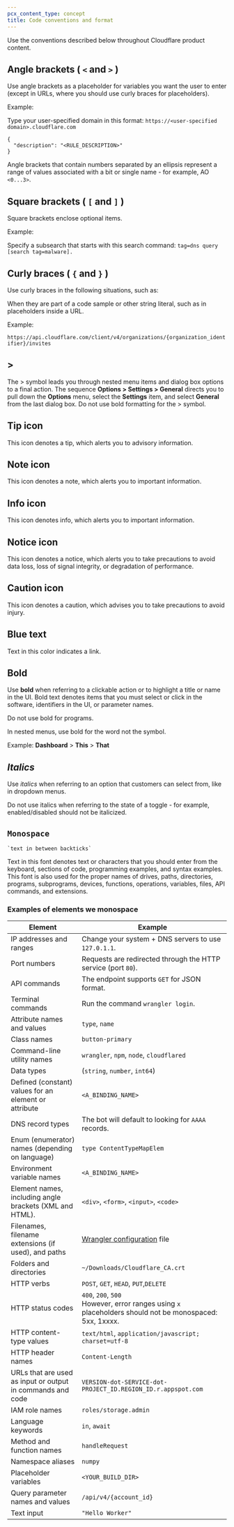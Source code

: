 ```yaml
---
pcx_content_type: concept
title: Code conventions and format
---
```


Use the conventions described below throughout Cloudflare product content.

## Angle brackets ( `<` and `>` )

Use angle brackets as a placeholder for variables you want the user to enter (except in URLs, where you should use curly braces for placeholders).

Example:

Type your user-specified domain in this format: `https://<user-specified domain>.cloudflare.com`

```
{
  "description": "<RULE_DESCRIPTION>"
}
```

Angle brackets that contain numbers separated by an ellipsis represent a range of values associated with a bit or single name - for example, AO `<0...3>`.

## Square brackets ( `[` and `]` )

Square brackets enclose optional items.

Example:

Specify a subsearch that starts with this search command: `tag=dns query [search tag=malware].`

## Curly braces ( `{` and `}` )

Use curly braces in the following situations, such as:

When they are part of a code sample or other string literal, such as in placeholders inside a URL.

Example:

`https://api.cloudflare.com/client/v4/organizations/{organization_identifier}/invites`

## >

The > symbol leads you through nested menu items and dialog box options to a final action. The sequence **Options > Settings > General** directs you to pull down the **Options** menu, select the **Settings** item, and select **General** from the last dialog box. Do not use bold formatting for the > symbol.

## Tip icon

This icon denotes a tip, which alerts you to advisory information.

## Note icon

This icon denotes a note, which alerts you to important information.

## Info icon

This icon denotes info, which alerts you to important information.

## Notice icon

This icon denotes a notice, which alerts you to take precautions to avoid data loss, loss of signal integrity, or degradation of performance.

## Caution icon

This icon denotes a caution, which advises you to take precautions to avoid injury.

## Blue text

Text in this color indicates a link.

## **Bold**

Use **bold** when referring to a clickable action or to highlight a title or name in the UI. Bold text denotes items that you must select or click in the software, identifiers in the UI, or parameter names.

Do not use bold for programs.

In nested menus, use bold for the word not the symbol.

Example: **Dashboard** > **This** > **That**

## _Italics_

Use _italics_ when referring to an option that customers can select from, like in dropdown menus.

Do not use italics when referring to the state of a toggle - for example, enabled/disabled should not be italicized.

## `Monospace`

`` `text in between backticks` ``

Text in this font denotes text or characters that you should enter from the keyboard, sections of code, programming examples, and syntax examples. This font is also used for the proper names of drives, paths, directories, programs, subprograms, devices, functions, operations, variables, files, API commands, and extensions.

### Examples of elements we monospace

| Element                                                    | Example                                                                                                    |
| ---------------------------------------------------------- | ---------------------------------------------------------------------------------------------------------- |
| IP addresses and ranges                                    | Change your system + DNS servers to use `127.0.1.1`.                                                       |
| Port numbers                                               | Requests are redirected through the HTTP service (port `80`).                                              |
| API commands                                               | The endpoint supports `GET` for JSON format.                                                               |
| Terminal commands                                          | Run the command `wrangler login`.                                                                          |
| Attribute names and values                                 | `type`, `name`                                                                                             |
| Class names                                                | `button-primary`                                                                                           |
| Command-line utility names                                 | `wrangler`, `npm`, `node`, `cloudflared`                                                                   |
| Data types                                                 | (`string`, `number`, `int64`)                                                                              |
| Defined (constant) values for an element or attribute      | `<A_BINDING_NAME>`                                                                                         |
| DNS record types                                           | The bot will default to looking for `AAAA` records.                                                        |
| Enum (enumerator) names (depending on language)            | `type ContentTypeMapElem`                                                                                  |
| Environment variable names                                 | `<A_BINDING_NAME>`                                                                                         |
| Element names, including angle brackets (XML and HTML).    | `<div>`, `<form>`, `<input>`, `<code>`                                                                     |
| Filenames, filename extensions (if used), and paths        | [Wrangler configuration](/workers/wrangler/configuration) file                                             |
| Folders and directories                                    | `~/Downloads/Cloudflare_CA.crt`                                                                            |
| HTTP verbs                                                 | `POST`, `GET`, `HEAD`, `PUT`,`DELETE`                                                                      |
| HTTP status codes                                          | `400`, `200`, `500`<br/>However, error ranges using `x` placeholders should not be monospaced: 5xx, 1xxxx. |
| HTTP content-type values                                   | `text/html`, `application/javascript; charset=utf-8`                                                       |
| HTTP header names                                          | `Content-Length`                                                                                           |
| URLs that are used as input or output in commands and code | `VERSION-dot-SERVICE-dot-PROJECT_ID.REGION_ID.r.appspot.com`                                               |
| IAM role names                                             | `roles/storage.admin`                                                                                      |
| Language keywords                                          | `in`, `await`                                                                                              |
| Method and function names                                  | `handleRequest`                                                                                            |
| Namespace aliases                                          | `numpy`                                                                                                    |
| Placeholder variables                                      | `<YOUR_BUILD_DIR>`                                                                                         |
| Query parameter names and values                           | `/api/v4/{account_id}`                                                                                     |
| Text input                                                 | `"Hello Worker"`                                                                                           |
